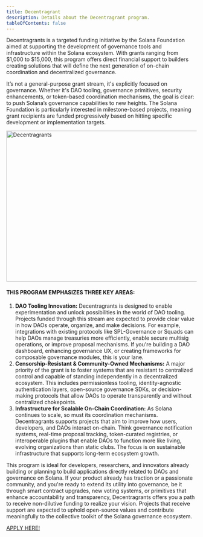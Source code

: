 ```yaml
---
title: Decentragrant
description: Details about the Decentragrant program.
tableOfContents: false
---
```



Decentragrants is a targeted funding initiative by the Solana Foundation aimed at supporting the development of governance tools and infrastructure within the Solana ecosystem. With grants ranging from $1,000 to $15,000, this program offers direct financial support to builders creating solutions that will define the next generation of on-chain coordination and decentralized governance.

It’s not a general-purpose grant stream, it's explicitly focused on governance. Whether it's DAO tooling, governance primitives, security enhancements, or token-based coordination mechanisms, the goal is clear: to push Solana’s governance capabilities to new heights. The Solana Foundation is particularly interested in milestone-based projects, meaning grant recipients are funded progressively based on hitting specific development or implementation targets.

<Image src="/src/assets/we_provide/grants2.png" alt="Decentragrants" width="1000" height="400" />

#### THIS PROGRAM EMPHASIZES THREE KEY AREAS:

1. **DAO Tooling Innovation:** Decentragrants is designed to enable experimentation and unlock possibilities in the world of DAO tooling. Projects funded through this stream are expected to provide clear value in how DAOs operate, organize, and make decisions. For example, integrations with existing protocols like SPL-Governance or Squads can help DAOs manage treasuries more efficiently, enable secure multisig operations, or improve proposal mechanisms. If you're building a DAO dashboard, enhancing governance UX, or creating frameworks for composable governance modules, this is your lane.
2. **Censorship-Resistant & Community-Owned Mechanisms:** A major priority of the grant is to foster systems that are resistant to centralized control and capable of standing independently in a decentralized ecosystem. This includes permissionless tooling, identity-agnostic authentication layers, open-source governance SDKs, or decision-making protocols that allow DAOs to operate transparently and without centralized chokepoints.
3. **Infrastructure for Scalable On-Chain Coordination:** As Solana continues to scale, so must its coordination mechanisms. Decentragrants supports projects that aim to improve how users, developers, and DAOs interact on-chain. Think governance notification systems, real-time proposal tracking, token-curated registries, or interoperable plugins that enable DAOs to function more like living, evolving organizations than static clubs. The focus is on sustainable infrastructure that supports long-term ecosystem growth.

This program is ideal for developers, researchers, and innovators already building or planning to build applications directly related to DAOs and governance on Solana. If your product already has traction or a passionate community, and you're ready to extend its utility into governance, be it through smart contract upgrades, new voting systems, or primitives that enhance accountability and transparency, Decentragrants offers you a path to receive non-dilutive funding to realize your vision. Projects that receive support are expected to uphold open-source values and contribute meaningfully to the collective toolkit of the Solana governance ecosystem.

[APPLY HERE!](https://docs.google.com/forms/d/1yQsNd-c4CIWQrUxKzHHv3-Rbd9WnlmRkWw6CzMzWcp8/viewform?edit_requested=true)
